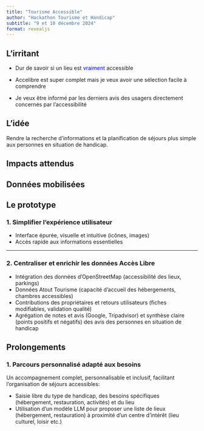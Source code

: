 ```yaml
---
title: "Tourisme Accessible"
author: "Hackathon Tourisme et Handicap"
subtitle: "9 et 10 décembre 2024"
format: revealjs
---
```


## L'irritant

::: {.incremental}
- Dur de savoir si un lieu est [vraiment]{style="color:blue;"} accessible

- Accelibre est super complet mais je veux avoir une sélection facile à comprendre

- Je veux être informé par les derniers avis des usagers directement concernés par l'accessibilité

:::

## L'idée

Rendre la recherche d’informations et la planification de séjours plus simple aux personnes en situation de handicap.


## Impacts attendus

## Données mobilisées 

## Le prototype

### 1. Simplifier l’expérience utilisateur

- Interface épurée, visuelle et intuitive (icônes, images)
- Accès rapide aux informations essentielles

---

### 2. Centraliser et enrichir les données Accès Libre

- Intégration des données d’OpenStreetMap (accessibilité des lieux, parkings)
- Données Atout Tourisme (capacité d’accueil des hébergements, chambres accessibles)
- Contributions des propriétaires et retours utilisateurs (fiches modifiables, validation qualité)
- Agrégation de notes et avis (Google, Tripadvisor) et synthèse claire (points positifs et négatifs) des avis des personnes en situation de handicap


## Prolongements 

### 1. Parcours personnalisé adapté aux besoins

Un accompagnement complet, personnalisable et inclusif, facilitant l’organisation de séjours accessibles:

- Saisie libre du type de handicap, des besoins spécifiques (hébergement, restauration, activités) et du lieu
- Utilisation d’un modèle LLM pour proposer une liste de lieux (hébergement, restauration) à proximité d'un centre d'intérêt (lieu culturel, loisir etc.)
